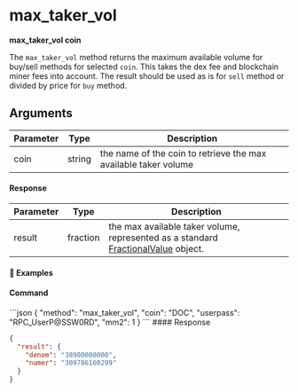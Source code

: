 
# max\_taker\_vol

**max\_taker\_vol coin**

The `max_taker_vol` method returns the maximum available volume for buy/sell methods for selected `coin`.
This takes the dex fee and blockchain miner fees into account. The result should be used as is for `sell` method or divided by price for `buy` method.

## Arguments

| Parameter | Type   | Description                                                     |
| --------- | ------ | --------------------------------------------------------------- |
| coin      | string | the name of the coin to retrieve the max available taker volume |

#### Response

| Parameter | Type     | Description                                                                                                                                         |
| --------- | -------- | --------------------------------------------------------------------------------------------------------------------------------------------------- |
| result    | fraction | the max available taker volume, represented as a standard [FractionalValue](/komodo-defi-framework/api/common_structures/#fractional-value) object. |

#### 📌 Examples

#### Command

<CodeGroup title="" tag="POST" label="max_taker_vol" mm2MethodDecorate="true">
  ```json
  {
    "method": "max_taker_vol",
    "coin": "DOC",
    "userpass": "RPC_UserP@SSW0RD",
    "mm2": 1
  }
  ```
</CodeGroup>

<CollapsibleSection expandedText="Hide Response" collapsedText="Show Response">
  #### Response

  ```json
  {
    "result": {
      "denom": "38900000000",
      "numer": "309786160299"
    }
  }
  ```
</CollapsibleSection>
